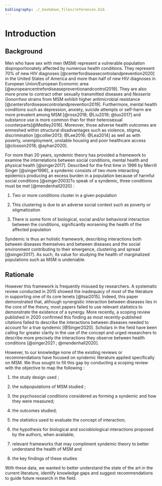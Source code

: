 ```yaml
---
bibliography: ./_bookdown_files/references.bib
---
```


# Introduction

## Background

Men who have sex with men (MSM) represent a vulnerable population disproportionately affected by numerous health conditions. They represent 70% of new HIV diagnoses [@centerfordiseasecontrolandprevention2020] in the United States of America and more than half of new HIV diagnoses in European Union/European Economic area [@europeancentrefordiseasepreventionandcontrol2019]. They are also more prone to contract other sexually transmitted diseases and *Nesseria Gonorrhea* strains from MSM exhibit higher antimicrobial resistance [@centersfordiseasecontrolandprevention2019]. Furthermore, mental health conditions such as depression, anxiety, suicide attempts or self-harm are more prevalent among MSM [@ross2018; @Liu2019; @luo2017] and substance use is more common than for their heterosexual counterparts[@Medley2016]. Moreover, those adverse health outcomes are enmeshed within structural disadvantages such as violence, stigma, discrimination [@collier2013; @Lee2016; @Lea2014] as well as with poverty, unemployment, unstable housing and poor healthcare access [@closson2018; @ayhan2020].

For more than 20 years, syndemic theory has provided a framework to examine the interrelations between social conditions, mental health and physical health [@singer2017]. Described for the first time in 1996 by Merrill Singer [@singer1996], a syndemic consists of two more interacting epidemics producing an excess burden in a population because of harmful social conditions [@singer2003]To speak of a syndemic, three conditions must be met [@mendenhall2020] :

1.  Two or more conditions cluster in a given population

2.  This clustering is due to an adverse social context such as poverty or stigmatization

3.  There is some form of biological, social and/or behavioral interaction between the conditions, significantly worsening the health of the affected population

Syndemic is thus an holistic framework, describing interactions both between diseases themselves and between diseases and the social environment contributing to their emergence, clustering and spread [@singer2017]. As such, its value for studying the health of marginalized populations such as MSM is undeniable.

## Rationale

However this framework is frequently misused by researchers. A systematic review conducted in 2015 showed the inadequacy of most of the literature in supporting one of its core tenets [@tsai2015]. Indeed, this paper demonstrated that, although synergistic interaction between diseases lies in the core of the theory, most papers failed to use relevant statistics to demonstrate the existence of a synergy. More recently, a scoping review published in 2020 confirmed this finding as most recently-published citations failed to describe the interactions between diseases needed to account for a true syndemic [@Singer2020]. Scholars in the field have been calling for greater clarity in the use of the concept and urged researchers to describe more precisely the interactions they observe between health conditions [@singer2021 ; @mendenhall2020].

However, to our knowledge none of the existing reviews or recommendations have focused on syndemic literature applied specifically on MSM. We thus sought to fill this gap by conducting a scoping review with the objective to map the following :

1.  the study design used ;

2.  the subpopulations of MSM studied ;

3.  the psychosocial conditions considered as forming a syndemic and how they were measured;

4.  the outcomes studied;

5.  the statistics used to evaluate the concept of interaction;

6.  the hypothesis for biological and sociobiological interactions proposed by the authors, when available;

7.  relevant frameworks that may compliment syndemic theory to better understand the health of MSM and

8.  the key findings of these studies

With these data, we wanted to better understand the state of the art in the current literature, identify knowledge gaps and suggest recommendations to guide future research in the field.
